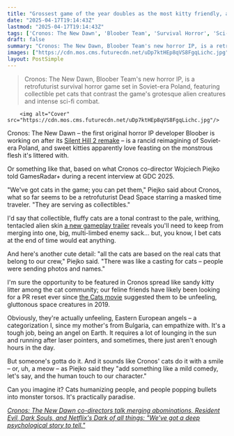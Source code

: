 ```yaml
---
title: "Grossest game of the year doubles as the most kitty friendly, as you can pet real-life cats amid alien gore: 'There was like a casting for cats'"
date: "2025-04-17T19:14:43Z"
lastmod: "2025-04-17T19:14:43Z"
tags: ['Cronos: The New Dawn', 'Bloober Team', 'Survival Horror', 'Sci-Fi', 'PC', 'Consoles']
draft: false
summary: "Cronos: The New Dawn, Bloober Team's new horror IP, is a retrofuturist survival horror game set in Soviet-era Poland, featuring collectible pet cats that contrast the game's grotesque alien creatures and intense sci-fi combat."
images: ["https://cdn.mos.cms.futurecdn.net/uDp7ktHEp8qVS8FgqLichc.jpg"]
layout: PostSimple
---
```

> Cronos: The New Dawn, Bloober Team's new horror IP, is a retrofuturist survival horror game set in Soviet-era Poland, featuring collectible pet cats that contrast the game's grotesque alien creatures and intense sci-fi combat.


        <img alt="Cover" src="https://cdn.mos.cms.futurecdn.net/uDp7ktHEp8qVS8FgqLichc.jpg"/>
        
Cronos: The New Dawn – the first original horror IP developer Bloober is working on after its [<u>Silent Hill 2 remake</u>](https://www.gamesradar.com/games/survival-horror/silent-hill-2-remake-guide/) – is a rancid reimagining of Soviet-era Poland, and sweet kitties apparently love feasting on the monstrous flesh it's littered with.

Or something like that, based on what Cronos co-director Wojciech Piejko told GamesRadar+ during a recent interview at GDC 2025.

"We've got cats in the game; you can pet them," Piejko said about Cronos, what so far seems to be a retrofuturist Dead Space starring a masked time traveler. "They are serving as collectibles."

I'd say that collectible, fluffy cats are a tonal contrast to the pale, writhing, tentacled alien skin [<u>a new gameplay trailer</u>](https://www.gamesradar.com/games/survival-horror/new-cronos-the-new-dawn-trailer-shows-bloober-learned-its-lesson-from-silent-hill-2-remake-with-nasty-sci-fi-combat-that-would-make-james-sunderland-cry/) reveals you'll need to keep from merging into one, big, multi-limbed enemy sack… but, you know, I bet cats at the end of time would eat anything.



And here's another cute detail: "all the cats are based on the real cats that belong to our crew," Piejko said. "There was like a casting for cats – people were sending photos and names."

I'm sure the opportunity to be featured in Cronos spread like sandy kitty litter among the cat community; our feline friends have likely been looking for a PR reset ever since [<u>the Cats movie</u>](https://www.gamesradar.com/cats-review-round-up/) suggested them to be unfeeling, gluttonous space creatures in 2019.

Obviously, they're actually unfeeling, Eastern European angels – a categorization I, since my mother's from Bulgaria, can empathize with. It's a tough job, being an angel on Earth. It requires a lot of lounging in the sun and running after laser pointers, and sometimes, there just aren't enough hours in the day.

But someone's gotta do it. And it sounds like Cronos' cats do it with a smile – or, uh, a meow – as Piejko said they "add something like a mild comedy, let's say, and the human touch to our character."

Can you imagine it? Cats humanizing people, and people popping bullets into monster torsos. It's practically paradise.

[<u><em>Cronos: The New Dawn co-directors talk merging abominations, Resident Evil, Dark Souls, and Netflix's Dark of all things: "We've got a deep psychological story to tell."</em></u>](https://www.gamesradar.com/games/survival-horror/cronos-the-new-dawn-interview-april-2025/)
        